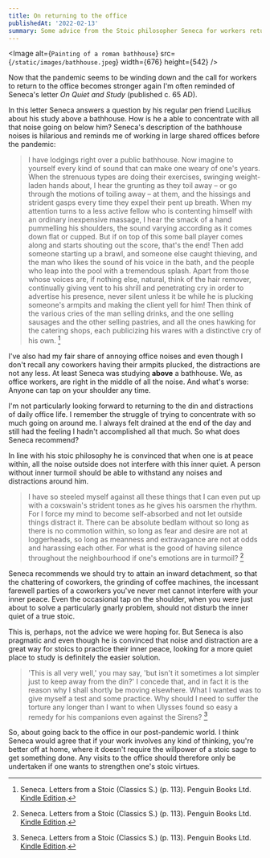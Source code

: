 ```yaml
---
title: On returning to the office
publishedAt: '2022-02-13'
summary: Some advice from the Stoic philosopher Seneca for workers returning to the office after the pandemic.
---
```


<Image
  alt={`Painting of a roman bathhouse`}
  src={`/static/images/bathhouse.jpeg`}
  width={676}
  height={542}
/>

Now that the pandemic seems to be winding down and the call for workers to return to the office becomes stronger again I'm often reminded of Seneca's letter _On Quiet and Study_ (published c. 65 AD).

In this letter Seneca answers a question by his regular pen friend Lucilius about his study above a bathhouse. How is he a able to concentrate with all that noise going on below him? Seneca's description of the bathhouse noises is hilarious and reminds me of working in large shared offices before the pandemic:

> I have lodgings right over a public bathhouse. Now imagine to yourself every kind of sound that can make one weary of one's years. When the strenuous types are doing their exercises, swinging weight-laden hands about, I hear the grunting as they toil away – or go through the motions of toiling away – at them, and the hissings and strident gasps every time they expel their pent up breath. When my attention turns to a less active fellow who is contenting himself with an ordinary inexpensive massage, I hear the smack of a hand pummelling his shoulders, the sound varying according as it comes down flat or cupped. But if on top of this some ball player comes along and starts shouting out the score, that's the end! Then add someone starting up a brawl, and someone else caught thieving, and the man who likes the sound of his voice in the bath, and the people who leap into the pool with a tremendous splash. Apart from those whose voices are, if nothing else, natural, think of the hair remover, continually giving vent to his shrill and penetrating cry in order to advertise his presence, never silent unless it be while he is plucking someone's armpits and making the client yell for him! Then think of the various cries of the man selling drinks, and the one selling sausages and the other selling pastries, and all the ones hawking for the catering shops, each publicizing his wares with a distinctive cry of his own. [^1]

I've also had my fair share of annoying office noises and even though I don't recall any coworkers having their armpits plucked, the distractions are not any less. At least Seneca was studying **above** a bathhouse. We, as office workers, are right in the middle of all the noise. And what's worse: Anyone can tap on your shoulder any time.

I'm not particularly looking forward to returning to the din and distractions of daily office life. I remember the struggle of trying to concentrate with so much going on around me. I always felt drained at the end of the day and still had the feeling I hadn't accomplished all that much. So what does Seneca recommend?

In line with his stoic philosophy he is convinced that when one is at peace within, all the noise outside does not interfere with this inner quiet. A person without inner turmoil should be able to withstand any noises and distractions around him.

> I have so steeled myself against all these things that I can even put up with a coxswain's strident tones as he gives his oarsmen the rhythm. For I force my mind to become self-absorbed and not let outside things distract it. There can be absolute bedlam without so long as there is no commotion within, so long as fear and desire are not at loggerheads, so long as meanness and extravagance are not at odds and harassing each other. For what is the good of having silence throughout the neighbourhood if one's emotions are in turmoil? [^1]

Seneca recommends we should try to attain an inward detachment, so that the chattering of coworkers, the grinding of coffee machines, the incessant farewell parties of a coworkers you've never met cannot interfere with your inner peace. Even the occasional tap on the shoulder, when you were just about to solve a particularly gnarly problem, should not disturb the inner quiet of a true stoic.

This is, perhaps, not the advice we were hoping for. But Seneca is also pragmatic and even though he is convinced that noise and distraction are a great way for stoics to practice their inner peace, looking for a more quiet place to study is definitely the easier solution.

> 'This is all very well,' you may say, 'but isn't it sometimes a lot simpler just to keep away from the din?' I concede that, and in fact it is the reason why I shall shortly be moving elsewhere. What I wanted was to give myself a test and some practice. Why should I need to suffer the torture any longer than I want to when Ulysses found so easy a remedy for his companions even against the Sirens? [^1]

So, about going back to the office in our post-pandemic world. I think Seneca would agree that if your work involves any kind of thinking, you're better off at home, where it doesn't require the willpower of a stoic sage to get something done. Any visits to the office should therefore only be undertaken if one wants to strengthen one's stoic virtues.

[^1]: Seneca. Letters from a Stoic (Classics S.) (p. 113). Penguin Books Ltd. [Kindle Edition](https://www.amazon.com/Senecas-Letters-Lucius-Annaeus-Seneca-ebook/dp/B07DXPT5XL).
